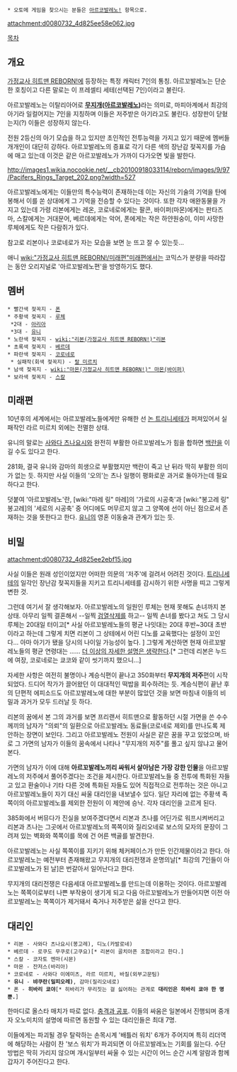  * 오토메 게임을 찾으시는 분들은 [[아르코발레노!]] 항목으로.

attachment:d0080732_4d825ee58e062.jpg

[[목차]]
== 개요 ==
[[가정교사 히트맨 REBORN!]]에 등장하는 특정 캐릭터 7인의 통칭. 아르꼬발레노는 단순한 호칭이고 다른 말로는 이 프레셀티 세테(선택된 7인)이라고 불린다.

아르꼬발레노는 이탈리아어로 '''[[무지개]]([[아르코발레노]])'''라는 의미로, 마피아계에서 최강의 아기라 일컬어지는 7인을 지칭하며 이들은 저주받은 아기라고도 불린다. 성장판이 닫혔는지(?) 이들은 성장하지 않는다.

전원 2등신의 아기 모습을 하고 있지만 초인적인 전투능력을 가지고 있기 때문에 멤버들 개개인이 대단히 강하다. 아르꼬발레노의 증표로 각기 다른 색의 장난감 젖꼭지를 가슴에 매고 있는데 이것은 같은 아르꼬발레노가 가까이 다가오면 빛을 발한다.

http://images1.wikia.nocookie.net/__cb20100918033114/reborn/images/9/97/Pacifers_Rings_Target_202.png?width=527

아르꼬발레노에게는 이들만의 특수능력이 존재하는데 이는 자신의 기술의 기억을 탄에 봉해서 이를 쏜 상대에게 그 기억을 전승할 수 있다는 것이다. 또한 각자 애완동물을 가지고 있는데 가령 리본에게는 레온, 코로네로에게는 팔콘, 바이퍼(마몬)에게는 판타즈마, 스칼에게는 거대문어, 베르데에게는 악어, 폰에게는 작은 하얀원숭이, 이미 사망한 루체에게도 작은 다람쥐가 있다.

참고로 리본이나 코로네로가 자는 모습을 보면 눈 뜨고 잘 수 있는듯...

애니 [[wiki:"가정교사 히트맨 REBORN!/미래편"미래편]]에서는 코믹스가 분량을 따라잡는 동안 오리지널로 '아르꼬발레노편'을 방영하기도 했다.
== 멤버 ==
 * 빨간색 젖꼭지 - [[펑|폰]]
 * 주황색 젖꼭지 - [[루체]]
  *2대 - [[아리아]]
  *3대 - [[유니]]
 * 노란색 젖꼭지 - [[wiki:"리본(가정교사 히트맨 REBORN!)"리본]]
 * 초록색 젖꼭지 - [[베르데]]
 * 파란색 젖꼭지 - [[코로네로]]
  * 실패작(회색 젖꼭지) - [[랄 미르치]]
 * 남색 젖꼭지 - [[wiki:"마몬(가정교사 히트맨 REBORN!)" 마몬(바이퍼)]]
 * 보라색 젖꼭지 - [[스칼]]

== 미래편 ==
10년후의 세계에서는 아르꼬발레노들에게만 유해한 선 [[논 트리니세테]]가 퍼져있어서 실패작인 라르 미르치 외에는 전멸한 상태.

유니의 말로는 [[사와다 츠나요시]]와 완전히 부활한 아르꼬발레노가 힘을 합하면 [[백란]]을 이길 수도 있다고 한다.

281화, 결국 유니와 감마의 희생으로 부활했지만 백란이 죽고 난 뒤라 딱히 부활한 의미가 없는 듯. 하지만 사실 이들의 '오의'는 츠나 일행이 평화로운 과거로 돌아가는데 필요하다고 한다.

덧붙여 '아르꼬발레노'란, [wiki:"마레 링" 마레]의 '가로의 시공축'과 [wiki:"봉고레 링" 봉고레]의 '세로의 시공축' 중 어디에도 머무르지 않고 그 양쪽에 선이 아닌 점으로서 존재하는 것을 뜻한다고 한다. [[유니]]의 영혼 이동술과 관계가 있는 듯.

== 비밀 ==
attachment:d0080732_4d825ee2ebf15.jpg

사실 이들은 원래 성인이었지만 어떠한 의문의 '저주'에 걸려서 어려진 것이다. [[트리니세테]]의 일각인 장난감 젖꼭지들을 지키고 트리니세테를 감시하기 위한 사명을 띠고 그렇게 변한 것.

그런데 여기서 잘 생각해보자. 아르꼬발레노의 일원인 루체는 현재 못해도 손녀까지 본 상태. 아무리 일찍 결혼해서 --일찍 [[검열삭제]]를 하고-- 일찍 손녀를 봤다고 쳐도 그 당시 루체는 20대일 터이고[* 사실 아르꼬발레노들의 평균 나잇대는 20대 후반~30대 초반이라고 하는데 그렇게 치면 리본이 그 상테에서 어린 디노를 교육했다는 설정이 꼬인다... 아마 아기가 됐을 당시의 나이일 가능성이 높다. ] 그렇게 계산하면 현재 아르꼬발레노들의 평균 연령대는 …… [[더 이상의 자세한 설명은 생략한다]].[* 그런데 리본은 누드에 여장, 코로네로는 쿄코와 같이 씻기까지 했으니...]

자세한 사항은 여전히 불명이나 계승식편이 끝나고 350화부터 '''무지개의 저주'''편이 시작되었다. 드디어 작가가 끌어왔던 이 대대적인 떡밥을 회수하려는 듯. 계승식편이 끝난 후의 단편적 에피소드도 아르꼬발레노에 대한 부분이 많았던 것을 보면 마침내 이들의 비밀과 과거가 모두 드러날 듯 하다. 

리본의 꿈에서 본 그의 과거를 보면 프리랜서 히트맨으로 활동하던 시절 가면을 쓴 수수께끼의 남자가 "의뢰"의 일환으로 아르꼬발레노 동료들(코로네로 제외)를 만나도록 제안하는 장면이 보인다. 그리고 아르꼬발레노 전원이 사실은 같은 꿈을 꾸고 있었으며, 바로 그 가면의 남자가 이들의 꿈속에서 나타나 "무지개의 저주"를 풀고 싶지 않냐고 물어본다.

가면의 남자가 이에 대해 '''아르꼬발레노끼리 싸워서 살아남은 가장 강한 인물'''을 아르꼬발레노의 저주에서 풀어주겠다는 조건을 제시한다. 아르꼬발레노들 중 전투에 특화된 자들고 있고 환술이나 기타 다른 것에 특화된 자들도 있어 직접적으로 전투하는 것은 아니고 아르꼬발레노들이 자기 대신 싸울 대리인을 내보낼수 있다. 일단 자리에 없는 주황색 족쪽이의 아르꼬발레노를 제외한 전원이 이 제안에 승낙. 각자 대리인을 고르게 된다.

385화에서 버뮤다가 진실을 보여주겠다면서 리본과 츠나를 어딘가로 워프시켜버리고 리본과 츠나는 그곳에서 아르꼬발레노의 쪽쪽이와 질리오네로 보스의 모자의 문장이 그려져 있는 벽화와 쪽쪽이를 목에 건 어른 백골를 발견한다.

아르꼬발레노는 사실 쪽쪽이를 지키기 위해 체커페이스가 만든 인간제물이라고 한다. 아르꼬발레노는 예전부터 존재해왔고 무지개의 대리전쟁과 운명의날[* 최강의 7인들이 아르꼬발레노가 된 날]은 번갈아서 일어난다고 한다.

무지개의 대리전쟁은 다음세대 아르꼬발레노를 만드는데 이용하는 것이다. 아르꼬발레노는 쪽쪽이로부터 나쁜 부작용이 생기게 되고 다음 아르꼬발레노가 만들어지면 이전 아르꼬발레노는 쪽쪽이가 제거돼서 죽거나 저주받은 삶을 산다고 한다.

== 대리인 ==
 * 리본 - 사와다 츠나요시(봉고레), 디노(카발로네)
 * 베르데 - 로쿠도 무쿠로(고쿠요)[* 리본이 골치아픈 조합이라고 한다.]
 * 스칼 - 코자토 엔마(시몬)
 * 마몬 - 잔저스(바리아)
 * 코로네로 - 사와다 이에미츠, 라르 미르치, 바질(외부고문팀)
 * '''유니''' - '''뱌쿠란(밀피오레)''', 감마(질리오네로)
 * 폰 - '''히바리 쿄야'''[* 히바리가 무리짓는 걸 싫어하는 관계로 '''대리인은 히바리 쿄야 한 명뿐.''']

한마디로 올스타 매치가 따로 없다. [[충격과 공포]]. 이들의 싸움은 일본에서 진행되며 중개자 오노미치의 설명에 따르면 동원할 수 있는 대리인들은 최대 7명.

이들에게는 파괴될 경우 탈락하는 손목시계 '배틀러 워치' 6개가 주어지며 특히 리더역에 해당하는 사람이 찬 '보스 워치'가 파괴되면 이 아르꼬발레노는 기회를 잃는다. 수단방법은 딱히 가리지 않으며 개시일부터 싸울 수 있는 시간이 어느 순간 시계 알람과 함께 갑자기 주어진다고 한다.
